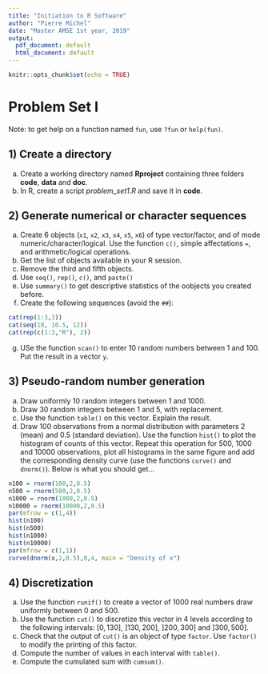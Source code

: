 ```yaml
---
title: "Initiation to R Software"
author: "Pierre Michel"
date: "Master AMSE 1st year, 2019"
output:
  pdf_document: default
  html_document: default
---
```


```r
knitr::opts_chunk$set(echo = TRUE)
```

# Problem Set I

Note: to get help on a function named `fun`, use `?fun` or `help(fun)`. 

## 1) Create a directory

a) Create a working directory named **Rproject** containing three folders **code**, **data** and **doc**. 
b) In R, create a script *problem_set1.R* and save it in **code**.

## 2) Generate numerical or character sequences

a) Create 6 objects (`x1`, `x2`, `x3`, `x4`, `x5`, `x6`) of type vector/factor, and of mode numeric/character/logical. Use the function `c()`, simple affectations `=`, and arithmetic/logical operations.
b) Get the list of objects available in your R session.
c) Remove the third and fifth objects.
d) Use `seq()`, `rep()`, `c()`, and `paste()`
e) Use `summary()` to get descriptive statistics of the oobjects you created before.
f) Create the following sequences (avoid the `##`):
```r
cat(rep(1:3,3))
cat(seq(10, 10.5, 12))
cat(rep(c(1:3,"R"), 2))
```
g) USe the function `scan()` to enter 10 random numbers between 1 and 100. Put the result in a vector `y`.

## 3) Pseudo-random number generation

a) Draw uniformly 10 random integers between 1 and 1000. 
b) Draw 30 random integers between 1 and 5, with replacement. 
c) Use the function `table()` on this vector. Explain the result.
d) Draw 100 observations from a normal distribution with parameters 2 (mean) and 0.5 (standard deviation). Use the function `hist()` to plot the histogram of counts of this vector. Repeat this operation for 500, 1000 and 10000 observations, plot all histograms in the same figure and add the corresponding density curve (use the functions `curve()` and `dnorm()`). Below is what you should get...

```r
n100 = rnorm(100,2,0.5)
n500 = rnorm(500,2,0.5)
n1000 = rnorm(1000,2,0.5)
n10000 = rnorm(10000,2,0.5)
par(mfrow = c(1,4)) 
hist(n100)
hist(n500)
hist(n1000)
hist(n10000)
par(mfrow = c(1,1)) 
curve(dnorm(x,2,0.5),0,4, main = "Density of x")
```

## 4) Discretization

a) Use the function `runif()` to create a vector of 1000 real numbers draw uniformly between 0 and 500.
b) Use the function `cut()` to discretize this vector in 4 levels according to the following intervals: $[0,130]$, $]130,200]$, $]200, 300]$ and $]300,500]$.
c) Check that the output of `cut()` is an object of type `factor`. Use `factor()` to modify the printing of this factor.
d) Compute the number of values in each interval with `table()`.
e) Compute the cumulated sum with `cumsum()`.